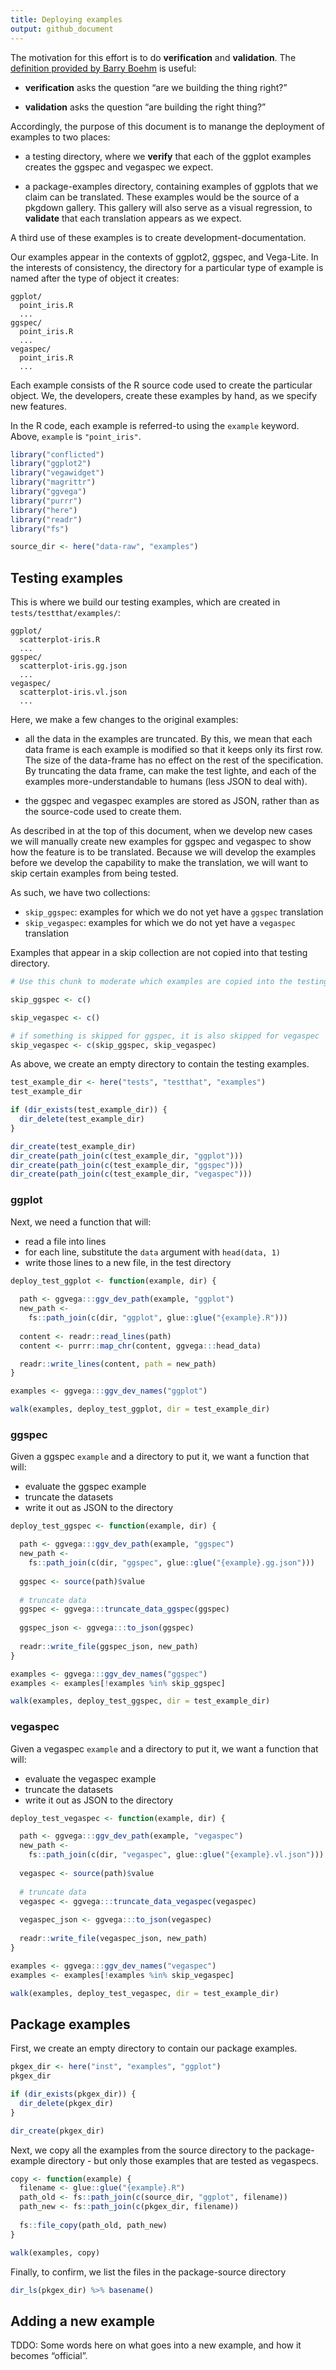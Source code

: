 ```yaml
---
title: Deploying examples
output: github_document
---
```


The motivation for this effort is to do **verification** and **validation**. The [definition provided by Barry Boehm](https://en.wikipedia.org/wiki/Verification_and_validation#Overview) is useful:

- **verification** asks the question "are we building the thing right?"

- **validation** asks the question "are building the right thing?"

Accordingly, the purpose of this document is to manange the deployment of examples to two places:

- a testing directory, where we **verify** that each of the ggplot examples creates the ggspec and vegaspec we expect. 

- a package-examples directory, containing examples of ggplots that we claim can be translated. These examples would be the source of a pkgdown gallery. This gallery will also serve as a visual regression, to **validate** that each translation appears as we expect.

A third use of these examples is to create development-documentation.

Our examples appear in the contexts of ggplot2, ggspec, and Vega-Lite. In the interests of consistency, the directory for a particular type of example is named after the type of object it creates:

```
ggplot/
  point_iris.R
  ...
ggspec/ 
  point_iris.R
  ...
vegaspec/
  point_iris.R
  ...
```

Each example consists of the R source code used to create the particular object. We, the developers, create these examples by hand, as we specify new features.

In the R code, each example is referred-to using the `example` keyword. Above, `example ` is `"point_iris"`.


```r
library("conflicted")
library("ggplot2")
library("vegawidget")
library("magrittr")
library("ggvega")
library("purrr")
library("here")
library("readr")
library("fs")
```

```r
source_dir <- here("data-raw", "examples")
```

## Testing examples

This is where we build our testing examples, which are created in `tests/testthat/examples/`:

```
ggplot/
  scatterplot-iris.R
  ...
ggspec/ 
  scatterplot-iris.gg.json
  ...
vegaspec/
  scatterplot-iris.vl.json
  ...
```

Here, we make a few changes to the original examples:

- all the data in the examples are truncated. By this, we mean that each data frame is each example is modified so that it keeps only its first row. The size of the data-frame has no effect on the rest of the specification. By truncating the data frame, can make the test lighte, and each of the examples more-understandable to humans (less JSON to deal with).

- the ggspec and vegaspec examples are stored as JSON, rather than as the source-code used to create them.

As described in at the top of this document, when we develop new cases we will manually create new examples for ggspec and vegaspec to show how the feature is to be translated. Because we will develop the examples before we develop the capability to make the translation, we will want to skip certain examples from being tested.

As such, we have two collections:

- `skip_ggspec`: examples for which we do not yet have a `ggspec` translation
- `skip_vegaspec`: examples for which we do not yet have a `vegaspec` translation

Examples that appear in a skip collection are not copied into that testing directory.

```r
# Use this chunk to moderate which examples are copied into the testing directories.

skip_ggspec <- c()

skip_vegaspec <- c()

# if something is skipped for ggspec, it is also skipped for vegaspec
skip_vegaspec <- c(skip_ggspec, skip_vegaspec)
```

As above, we create an empty directory to contain the testing examples.

```r
test_example_dir <- here("tests", "testthat", "examples")
test_example_dir

if (dir_exists(test_example_dir)) {
  dir_delete(test_example_dir)  
}

dir_create(test_example_dir)
dir_create(path_join(c(test_example_dir, "ggplot")))
dir_create(path_join(c(test_example_dir, "ggspec")))
dir_create(path_join(c(test_example_dir, "vegaspec")))
```

### ggplot

Next, we need a function that will:

- read a file into lines
- for each line, substitute the `data` argument with `head(data, 1)`
- write those lines to a new file, in the test directory

```r
deploy_test_ggplot <- function(example, dir) {
  
  path <- ggvega:::ggv_dev_path(example, "ggplot")
  new_path <- 
    fs::path_join(c(dir, "ggplot", glue::glue("{example}.R")))
  
  content <- readr::read_lines(path)
  content <- purrr::map_chr(content, ggvega:::head_data)

  readr::write_lines(content, path = new_path)
}
```

```r
examples <- ggvega:::ggv_dev_names("ggplot")

walk(examples, deploy_test_ggplot, dir = test_example_dir)
```

### ggspec

Given a ggspec `example` and a directory to put it, we want a function that will:

- evaluate the ggspec example
- truncate the datasets
- write it out as JSON to the directory

```r
deploy_test_ggspec <- function(example, dir) {

  path <- ggvega:::ggv_dev_path(example, "ggspec")
  new_path <- 
    fs::path_join(c(dir, "ggspec", glue::glue("{example}.gg.json")))
  
  ggspec <- source(path)$value
  
  # truncate data
  ggspec <- ggvega:::truncate_data_ggspec(ggspec)
  
  ggspec_json <- ggvega:::to_json(ggspec) 
  
  readr::write_file(ggspec_json, new_path)
}
```

```r
examples <- ggvega:::ggv_dev_names("ggspec")
examples <- examples[!examples %in% skip_ggspec]

walk(examples, deploy_test_ggspec, dir = test_example_dir)
```

### vegaspec

Given a vegaspec `example` and a directory to put it, we want a function that will:

- evaluate the vegaspec example
- truncate the datasets
- write it out as JSON to the directory

```r
deploy_test_vegaspec <- function(example, dir) {

  path <- ggvega:::ggv_dev_path(example, "vegaspec")
  new_path <- 
    fs::path_join(c(dir, "vegaspec", glue::glue("{example}.vl.json")))
  
  vegaspec <- source(path)$value
  
  # truncate data
  vegaspec <- ggvega:::truncate_data_vegaspec(vegaspec)
  
  vegaspec_json <- ggvega:::to_json(vegaspec) 
  
  readr::write_file(vegaspec_json, new_path)
}
```

```r
examples <- ggvega:::ggv_dev_names("vegaspec")
examples <- examples[!examples %in% skip_vegaspec]

walk(examples, deploy_test_vegaspec, dir = test_example_dir)
```


## Package examples

First, we create an empty directory to contain our package examples.

```r
pkgex_dir <- here("inst", "examples", "ggplot")
pkgex_dir

if (dir_exists(pkgex_dir)) {
  dir_delete(pkgex_dir)  
}

dir_create(pkgex_dir)
```

Next, we copy all the examples from the source directory to the package-example directory - but only those examples that are tested as vegaspecs.

```r

copy <- function(example) {
  filename <- glue::glue("{example}.R")
  path_old <- fs::path_join(c(source_dir, "ggplot", filename))
  path_new <- fs::path_join(c(pkgex_dir, filename))
  
  fs::file_copy(path_old, path_new)
}

walk(examples, copy)
```

Finally, to confirm, we list the files in the package-source directory

```r
dir_ls(pkgex_dir) %>% basename()
```

## Adding a new example

TDDO: Some words here on what goes into a new example, and how it becomes "official". 
